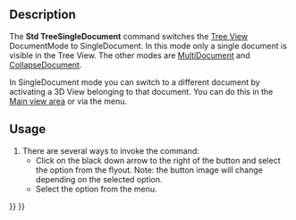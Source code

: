 <languages/>
<translate>

<!--T:1-->
{{Docnav
|[[Std_TreeRecordSelection|TreeRecordSelection]]
|[[Std_TreeMultiDocument|TreeMultiDocument]]
|[[Std_View_Menu|Std View Menu]]
|IconL=Std_TreeRecordSelection.svg
|IconR=Std_TreeMultiDocument.svg
|IconC=Freecad.svg
}}

<!--T:2-->
{{GuiCommand
|Name=Std TreeSingleDocument
|MenuLocation=View → TreeView actions → Single document
|Workbenches=All
|Version=0.19
|SeeAlso=[[Std_TreeMultiDocument|Std TreeMultiDocument]], [[Std_TreeCollapseDocument|Std TreeCollapseDocument]]
}}

==Description== <!--T:3-->

<!--T:4-->
The '''Std TreeSingleDocument''' command switches the [[Tree_View|Tree View]] DocumentMode to SingleDocument. In this mode only a single document is visible in the Tree View. The other modes are [[Std_TreeMultiDocument|MultiDocument]] and [[Std_TreeCollapseDocument|CollapseDocument]].

<!--T:5-->
In SingleDocument mode you can switch to a different document by activating a 3D View belonging to that document. You can do this in the [[Main_view_area|Main view area]] or via the {{MenuCommand|Windows}} menu.

==Usage== <!--T:6-->

<!--T:7-->
# There are several ways to invoke the command:
#* Click on the black down arrow to the right of the {{Button|[[Image:Std_TreeSyncView.svg|16px]]}} button and select the {{MenuCommand|Single document}} option from the flyout. Note: the button image will change depending on the selected option.
#* Select the {{MenuCommand|View → TreeView actions → Single document}} option from the menu.


<!--T:10-->
{{Docnav
|[[Std_TreeRecordSelection|TreeRecordSelection]]
|[[Std_TreeMultiDocument|TreeMultiDocument]]
|[[Std_View_Menu|Std View Menu]]
|IconL=Std_TreeRecordSelection.svg
|IconR=Std_TreeMultiDocument.svg
|IconC=Freecad.svg
}}

</translate>
{{Std_Base_navi{{#translation:}}}}
{{Userdocnavi{{#translation:}}}}
